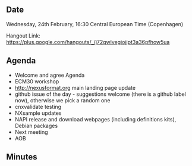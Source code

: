 ==Date==

Wednesday, 24th February, 16:30 Central European Time (Copenhagen)

Hangout Link: https://plus.google.com/hangouts/_/j72qwlvegiojjpt3a36pfhow5ua

==Agenda==

* Welcome and agree Agenda
* ECM30 workshop
* http://nexusformat.org main landing page update
* github issue of the day - suggestions welcome (there is a github label now), otherwise we pick a random one
* cnxvalidate testing
* NXsample updates
* NAPI release and download webpages (including definitions kits), Debian packages
* Next meeting
* AOB

==Minutes==